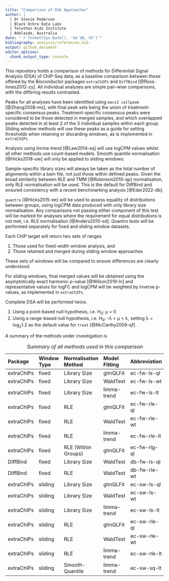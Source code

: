 ```yaml
---
title: "Comparison of DSA Approaches"
author: |
  | Dr Stevie Pederson
  | Black Ochre Data Labs
  | Telethon Kids Institute
  | Adelaide, Australia
date: "`r format(Sys.Date(), '%d %B, %Y')`"
bibliography: analysis/references.bib
output: github_document
editor_options:
  chunk_output_type: console
---
```


This repository holds a comparison of methods for Differential Signal Analysis (DSA) of ChIP-Seq data, as a baseline comparison between those offered by the Bioconductor packages `extraChIPs` and `DiffBind` [@Ross-Innes2012-zy].
All individual analyses are simple pair-wise comparisons, with the differing results contrasted.

Peaks for all analyses have been identified using `macs2 callpeak` [@Zhang2008-ms], with final peak sets being the union of treatment-specific consensus peaks.
Treatment-specific consensus peaks were considered to be those detected in merged samples, and which overlapped peaks detected in at least 2 of the 3 individual samples within each group.
Sliding window methods will use these peaks as a guide for setting thresholds when retaining or discarding windows, as is implemented in `extraChIPs`

Analysis using limma-trend [@Law2014-xq] will use logCPM values whilst all other methods use count-based models.
Smooth quantile normalisation [@Hicks2018-uw] will only be applied to sliding windows.

Sample-specific library sizes will always be taken as the total number of alignments within a bam file, not just those within defined peaks.
Given the broad similarity between RLE and TMM [@Robinson2010-qp] normalisation, only RLE normalisation will be used.
This is the default for DiffBind and ensured consistency with a recent benchmarking analysis [@Eder2022-db].

`quantro` [@Hicks2015-ee] will be used to assess equality of distributions between groups, using logCPM data produced with only library size normalisation.
Any comparisons not passing either component of this test will be marked for analyses where the requirement for equal distributions is not met, i.e. RLE normalisation [@Anders2010-sd].
Quantro tests will be performed separately for fixed and sliding window datasets.

Each ChIP target will return two sets of ranges

1. Those used for fixed-width window analysis, and
2. Those retained and merged during sliding window approaches

These sets of windows will be compared to ensure differences are clearly understood.

For sliding windows, final merged values will be obtained using the asymptotically exact harmonic p-value [@Wilson2019-ln] and representative values for logFC and logCPM will be weighted by inverse p-values, as implemented in `extraChIPs`.

Complete DSA will be performed twice.

1. Using a point-based null hypothesis, i.e. H~0~: &mu; = 0
2. Using a range-based null hypothesis, i.e. H~0~: -&lambda; < &mu; < &lambda;, setting &lambda; = log~2~1.2 as the default value for `treat` [@McCarthy2009-qf]

A summary of the methods under investigation is

| Package | Window Type | Normalisation Method | Model Fitting | Abbreviation |
|:------- |:----------- |:-------------------- |:------------- |:------------ |
| extraChIPs | fixed    | Library Size        | glmQLFit    | ec-fw-ls-ql  |
| extraChIPs | fixed    | Library Size        | WaldTest    | ec-fw-ls-wt  |
| extraChIPs | fixed    | Library Size        | limma-trend | ec-fw-ls-lt  |
| extraChIPs | fixed    | RLE                 | glmQLFit    | ec-fw-rle-ql |
| extraChIPs | fixed    | RLE                 | WaldTest    | ec-fw-rle-wt |
| extraChIPs | fixed    | RLE                 | limma-trend | ec-fw-rle-lt |
| extraChIPs | fixed    | RLE (Within Groups) | glmQLFit    | ec-fw-rlg-ql |
| DiffBind   | fixed    | Library Size        | WaldTest    | db-fw-ls-ql  |
| DiffBind   | fixed    | RLE                 | WaldTest    | db-fw-rle-wt |
| extraChIPs | sliding  | Library Size        | glmQLFit    | ec-sw-ls-ql  |
| extraChIPs | sliding  | Library Size        | WaldTest    | ec-sw-ls-wt  |
| extraChIPs | sliding  | Library Size        | limma-trend | ec-sw-ls-lt  |
| extraChIPs | sliding  | RLE                 | glmQLFit    | ec-sw-rle-ql |
| extraChIPs | sliding  | RLE                 | WaldTest    | ec-sw-rle-wt |
| extraChIPs | sliding  | RLE                 | limma-trend | ec-sw-rle-lt |
| extraChIPs | sliding  | Smooth-Quantile     | limma-trend | ec-sw-sq-lt  |

Table: *Summary of all methods used in this comparison*




